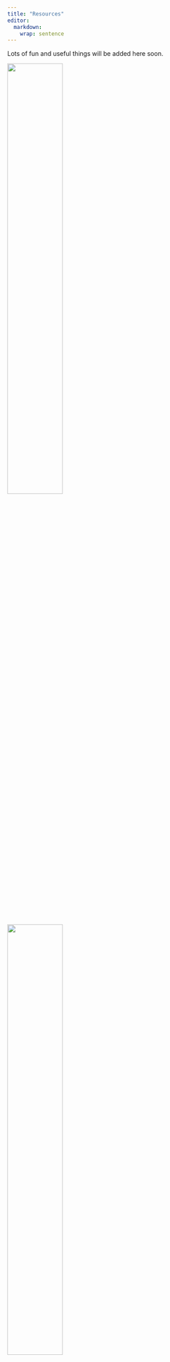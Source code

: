 ```yaml
---
title: "Resources"
editor: 
  markdown: 
    wrap: sentence
---
```



Lots of fun and useful things will be added here soon. 

![](images/shark.jpg){width="50%" fig-align="center"} 
![](images/seaweed_planting.jpg){width="50%" fig-align="center"} 
![](images/kingfish.jpg){width="50%" fig-align="center"}
